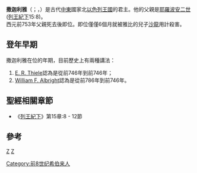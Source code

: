 {{unreferenced|time=2017-07-23T09:12:02+00:00}}
'''撒迦利雅'''（{{lang-he| זכריה}}；{{lang|en|Zechariah}}，{{bd||？|前746年|catIdx=撒迦利雅}}）是古代[[中東|中東]]國家北[[以色列王國|以色列王國]]的君主。他的父親是[[耶羅波安二世|耶羅波安二世]] ([[列王紀下|列王紀下]]15:8)。
<br>西元前753年父親死去後即位。即位僅僅6個月就被雅比的兒子[[沙龍_(以色列)|沙龍]]用計殺害。

== 登年早期 ==

撒迦利雅在位的年期，目前歷史上有兩種講法：
# [[E._R._Thiele|E. R. Thiele]]認為是從前746年到前746年；
# [[William_F._Albright|William F. Albright]]認為是從前786年到前746年。

== 聖經相關章節 ==
* 《[[列王紀下|列王紀下]]》第15章:8 - 12節

== 參考 ==
<references />

{{leader|父[[耶羅波安二世|耶羅波安二世]]|[[以色列王國|以色列國王]]|[[沙龍_(以色列)|沙龍]]}}

{{古以色列国王}}
{{People in the Bible-stub}}

[[category:聖經人物|Z]]
[[category:以色列君王|Z]]
[[Category:前8世纪希伯来人|Category:前8世纪希伯来人]]